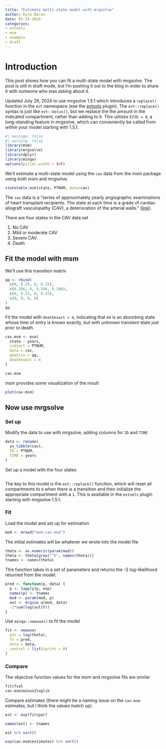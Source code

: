 ```yaml
---
title: "Estimate multi-state model with mrgsolve"
author: Kyle Baron
date: 05-10-2024
categories:
- evtools
- msm
- example
- draft
---
```



# Introduction 

This post shows how you can fit a multi-state model with mrgsolve. The post is 
still in draft mode, but I'm pushing it out to the blog in order to share it 
with someone who was asking about it. 

Updated July 29, 2024 to use mrgsolve 1.5.1 which introduces a `replace()` 
function in the `evt` namespace (see the [evtools](https://mrgsolve.org/user-guide/plugins.html#sec-plugin-evtools) plugin). 
The `evt::replace()` syntax is just like `evt::bolus()`, but we replace the
the amount in the indicated compartment, rather than adding to it. This utilizes
`EVID = 8`, a long-standing feature in mrgsolve, which can conveniently be 
called from _within_ your model starting with 1.5.1. 


```r
#| message: false
#| warning: false
library(msm)
library(mrgsolve)
library(dplyr)
library(minqa)
options(pillar.width = Inf)
```

We'll estimate a multi-state model using the `cav` data from the msm package 
using both msm and mrgsolve.

```r
statetable.msm(state, PTNUM, data=cav)
```

The `cav` data is a "series of approximately yearly angiographic examinations of 
heart transplant recipients. The state at each time is a grade of cardiac 
allograft vasculopathy (CAV), a deterioration of the arterial walls." 
([link](https://chjackson.github.io/msm/reference/cav.html)). 

There are four states in the CAV data set

1. No CAV
1. Mild or moderate CAV
1. Severe CAV
1. Death

## Fit the model with msm

We'll use this transition matrix

```r
qq <- rbind(
  c(0, 0.25, 0, 0.25), 
  c(0.166, 0, 0.166, 0.166),
  c(0, 0.25, 0, 0.25), 
  c(0, 0, 0, 0)
)
qq
```
Fit the model with `deathexact = 4`, indicating that `A4` is an absorbing 
state whose time of entry is known exactly, but with unknown transient state
just prior to death.

```r
cav.msm <- msm(
  state ~ years, 
  subject = PTNUM, 
  data = cav,
  qmatrix = qq, 
  deathexact = 4
)

cav.msm
```

msm provides some visualization of the result

```r
plot(cav.msm)
```

## Now use mrgsolve

### Set up

Modify the data to use with mrgsolve, adding columns for `ID` and `TIME`

```r
data <- rename(
  as_tibble(cav), 
  ID = PTNUM, 
  TIME = years
) 
```


Set up a model with the four states

```c

```

The key to this model is the `evt::replace()` function, which will reset all 
compartments to `0` when there is a transition and then initialize the appropriate
compartment with a `1`. This is available in the `evtools` plugin starting with 
mrgsolve 1.5.1. 

### Fit

Load the model and set up for estimation

```r
mod <- mread("msm-cav.mod")
```

The initial estimates will be whatever we wrote into the model file

```r
theta <- as.numeric(param(mod))
theta <- theta[grep("^k", names(theta))]
tnames <- names(theta)
```

This function takes in a set of parameters and returns the -2 log-likelihood
returned from the model. 

```r
pred <- function(p, data) {
  p <- lapply(p, exp)
  names(p) <- tnames
  mod <- param(mod, p)
  out <- mrgsim_q(mod, data)
  -2*sum(log(out$Y))
}
```

Use `minqa::newuoa()` to fit the model

```r
fit <- newuoa(
  par = log(theta), 
  fn = pred, 
  data = data, 
  control = list(iprint = 0)
)
```

### Compare

The objective function values for the msm and mrgsolve fits are similar

```r
fit$fval
cav.msm$minus2loglik
```

Compare estimates (there might be a naming issue on the `cav.msm` estimates, 
but I think the values match up). 

```r
est <- exp(fit$par)

names(est) <- tnames

est %>% sort()

exp(cav.msm$estimates) %>% sort()
```
